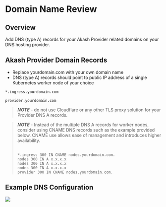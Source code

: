 # Domain Name Review

## Overview

Add DNS (type A) records for your Akash Provider related domains on your DNS hosting provider.

## Akash Provider Domain Records

* Replace yourdomain.com with your own domain name
* DNS (type A) records should point to public IP address of a single Kubernetes worker node of your choice

```
*.ingress.yourdomain.com

provider.yourdomain.com
```

> _**NOTE**_ - do not use Cloudflare or any other TLS proxy solution for your Provider DNS A records.

> _**NOTE**_ - Instead of the multiple DNS A records for worker nodes, consider using CNAME DNS records such as the example provided below.  CNAME use allows ease of management and introduces higher availability.
>
> \
> `*.ingress 300 IN CNAME nodes.yourdomain.com.`\
> `nodes 300 IN A x.x.x.x`\
> `nodes 300 IN A x.x.x.x`\
> `nodes 300 IN A x.x.x.x`\
> `provider 300 IN CNAME nodes.yourdomain.com.`

## Example DNS Configuration

![](../../.gitbook/assets/namecheapCapture.png)
